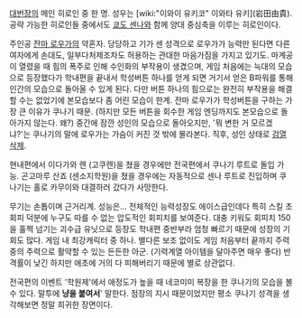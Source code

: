 [[대번장]]의 메인 히로인 중 한 명. 성우는 [wiki:"이와이 유키코" 이와타 유키](岩田由貴).
공략 가능한 히로인들 중에서도 [[쿄도 센나]]와 함께 양대 중심축을 이루는 히로인이다.

주인공 [[잔마 로우가]]의 약혼자. 당당하고 기가 센 성격으로 로우가가 능력만 된다면 다른 여자에게 손대도, 일부다처제조차도 허용하는 관대한 마음가짐을 가지고 있기도. 마계공이 열렸을 때 힘의 폭주로 인해 수인화의 부작용이 생겼으며, 게임 처음에는 늑대의 모습으로 등장했다가 학내편을 끝내서 학성버튼 하나를 얻게 되면 거기서 얻은 B파워를 통해 인간의 모습으로 돌아올 수 있게 된다. 다만 버튼 하나의 힘으로는 완전히 부작용을 해결할 수는 없었기에 본모습보다 좀 어린 모습이 한계. 잔마 로우가가 학성버튼을 구하는 가장 큰 이유가 쿠나기 때문. (하지만 모든 버튼을 회수한 게임 엔딩까지도 본모습으로 돌아가지 않는다. 왜?) 중간에 잠깐 성인의 모습으로 돌아오지만, '뭐 변한 거 모르겠냐?'는 쿠나기의 말에 로우가는 가슴이 커진 것 밖에 몰라본다. 직후, 성인 상태로 [[검열삭제]].

현내편에서 이다가와 렌 (고쿠렌)을 쳤을 경우에만 전국편에서 쿠나기 루트로 돌입 가능. 곤고마루 산죠 (센소지학원)을 쳤을 경우에는 자동적으로 센나 루트로 진입하며 쿠나기는 홀로 카무이와 대결하러 갔다가 사망한다. 

무기는 손톱이며 근거리계. 성능은... 전체적인 능력성장도 에이스급인데다 특히 스킬 초회피 덕분에 누구도 따를 수 없는 압도적인 회피치를 보여준다. 대충 키워도 회피치 150을 훌쩍 넘기는 괴수급 유닛으로 등장도 학내편 중반부라 엄청 빠르기 때문에 성장의 기회도 많다. 게임 내 최강캐릭터 중 하나. 별다른 보조 없이도 게임 처음부터 끝까지 주력중의 주력으로 활약할 수 있는 든든한 아군. (기력계열 아이템을 달아주면 매우 좋다) 반격률이 낮긴 하지만 애초에 거의 다 피해버리기 때문에 별로 상관없다.

전국편의 이벤트 '학원제'에서 애정도가 높을 때 네코미미 복장을 한 쿠나기의 모습을 볼 수 있다. 말투에 '''냥을 붙여서'''' 말한다. 점장의 지시 때문이었지만 평소 쿠나기 성격을 생각해보면 정말 희귀한 장면이다.
